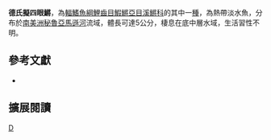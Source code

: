 {{Speciesbox 
| taxon = Anablepsoides derhami
| status = NE
| status_system = IUCN3.1
| authority =  [[Fels|Fels]] & [[Huber|Huber]], 1985
| synonyms = *''Rivulus derhami,Fels & Huber, 1985''
}}
'''德氏擬四眼鱂'''，為[[輻鰭魚綱|輻鰭魚綱]][[鯉齒目|鯉齒目]][[鰕鱂亞目|鰕鱂亞目]][[溪鱂科|溪鱂科]]的其中一[[種|種]]，為熱帶淡水魚，分布於[[南美洲|南美洲]][[秘魯|秘魯]][[亞馬遜河|亞馬遜河]]流域，體長可達5公分，棲息在底中層水域，生活習性不明。
== 參考文獻 ==
*{{FishBase_species|genus=Anablepsoides|species=derhami|year=2014|month=8}}

== 擴展閱讀 ==
{{refbegin}}
{{wikispecies-inline|Anablepsoides derhami|德氏擬四眼鱂}}
{{refend}}
{{Taxonbar|from=Q5523846}}

[[Category:擬四眼鱂屬|D]]


{{魚類小作品}}